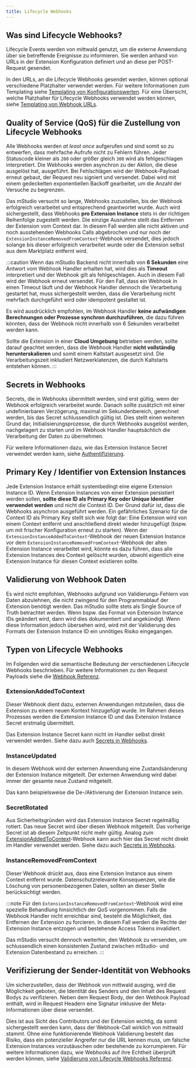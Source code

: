 ```yaml
---
title: Lifecycle Webhooks
---
```


## Was sind Lifecycle Webhooks?

Lifecycle Events werden von mittwald genutzt, um die externe Anwendung über sie betreffende Ereignisse zu informieren.
Sie werden anhand von URLs in der Extension Konfiguration definiert und an diese per POST-Request gesendet.

In den URLs, an die Lifecycle Webhooks gesendet werden, können optional verschiedene Platzhalter verwendet werden.
Für weitere Informationen zum Templating siehe [Templating von Konfigurationswerten](../templating).
Für eine Übersicht, welche Platzhalter für Lifecycle Webhooks verwendet werden können, siehe [Templating von Webhook URLs](../../../reference/webhooks#templating-von-webhook-urls).

## Quality of Service (QoS) für die Zustellung von Lifecycle Webhooks

Alle Webhooks werden _at least once_ aufgerufen und sind somit so zu entwerfen, dass mehrfache Aufrufe nicht zu Fehlern führen.
Jeder Statuscode kleiner als `200` oder größer gleich `300` wird als fehlgeschlagen interpretiert.
Die Webhooks werden asynchron zu der Aktion, die diese ausgelöst hat, ausgeführt.
Bei Fehlschlägen wird der Webhook-Payload erneut gebaut, der Request neu signiert und versendet.
Dabei wird mit einem gedeckelten exponentiellen Backoff gearbeitet, um die Anzahl der Versuche zu begrenzen.

Das mStudio versucht so lange, Webhooks zuzustellen, bis der Webhook erfolgreich verarbeitet und entsprechend geantwortet wurde.
Auch wird sichergestellt, dass Webhooks **pro Extension Instance** stets in der richtigen Reihenfolge zugestellt werden.
Die einzige Ausnahme stellt das Entfernen der Extension vom Context dar.
In diesem Fall werden alle nicht aktiven und noch ausstehenden Webhooks Calls abgebrochen
und nur noch der `ExtensionInstanceRemovedFromContext`-Webhook versendet, dies jedoch solange bis dieser erfolgreich verarbeitet wurde
oder die Extension selbst aus dem Marktplatz entfernt wird.

:::caution
Wenn das mStudio Backend nicht innerhalb von **6 Sekunden** eine Antwort vom Webhook Handler erhalten hat,
wird dies als **Timeout** interpretiert und der Webhook gilt als fehlgeschlagen.
Auch in diesem Fall wird der Webhook erneut versendet.
Für den Fall, dass ein Webhook in einen Timeout läuft und der Webhook Handler dennoch die Verarbeitung gestartet hat,
muss sichergestellt werden, dass die Verarbeitung nicht mehrfach durchgeführt wird oder idempotent gestaltet ist.

Es wird ausdrücklich empfohlen, im Webhook Handler **keine aufwändigen Berechnungen oder Prozesse synchron durchzuführen**,
die dazu führen könnten, dass der Webhook nicht innerhalb von 6 Sekunden verarbeitet werden kann.

Sollte die Extension in einer **Cloud Umgebung** betrieben werden, sollte darauf geachtet werden,
dass die Webhook Handler **nicht vollständig herunterskalieren** und somit einem Kaltstart ausgesetzt sind.
Die Verarbeitungszeit inkludiert Netzwerklatenzen, die durch Kaltstarts entstehen können.
:::

## Secrets in Webhooks

Secrets, die in Webhooks übermittelt werden, sind erst gültig, wenn der Webhook erfolgreich verarbeitet wurde.
Danach sollte zusätzlich mit einer undefinierbaren Verzögerung, maximal im Sekundenbereich, gerechnet werden, bis das Secret schlussendlich gültig ist.
Dies stellt einen weiteren Grund dar, Initialisierungsprozesse, die durch Webhooks ausgelöst werden, nachgelagert zu starten
und im Webhook Handler hauptsächlich die Verarbeitung der Daten zu übernehmen.

Für weitere Informationen dazu, wie das Extension Instance Secret verwendet werden kann, siehe [Authentifizierung](../authentication#extension-instance-secret).

## Primary Key / Identifier von Extension Instances

Jede Extension Instance erhält systembedingt eine eigene Extension Instance ID.
Wenn Extension Instances von einer Extension persistiert werden sollen,
**sollte diese ID als Primary Key oder Unique Identifier verwendet werden** und nicht die Context ID.
Der Grund dafür ist, dass die Webhooks asynchron ausgeführt werden.
Ein gefährliches Szenario für die Context ID als Primary Key stellt sich wie folgt dar:
Eine Extension wird von einem Context entfernt und anschließend direkt wieder hinzugefügt (bspw. um mit frischer Konfiguration erneut zu starten).
Wenn der `ExtensionInstanceAddedToContext`-Webhook der neuen Extension Instance vor dem `ExtensionInstanceRemovedFromContext`-Webhook der alten Extension Instance verarbeitet wird,
könnte es dazu führen, dass alle Extension Instances des Context gelöscht wurden, obwohl eigentlich eine Extension Instance für diesen Context existieren sollte.

## Validierung von Webhook Daten

Es wird nicht empfohlen, Webhooks aufgrund von Validierungs-Fehlern von Daten abzulehnen, die nicht zwingend für den Programmablauf der Extension benötigt werden.
Das mStudio sollte stets als Single Source of Truth betrachtet werden.
Wenn bspw. das Format von Extension Instance IDs geändert wird, dann wird dies dokumentiert und angekündigt.
Wenn diese Information jedoch übersehen wird, wird mit der Validierung des Formats der Extension Instance ID ein unnötiges Risiko eingegangen.

## Typen von Lifecycle Webhooks

Im Folgenden wird die semantische Bedeutung der verschiedenen Lifecycle Webhooks beschrieben.
Für weitere Informationen zu den Request Payloads siehe die [Webhook Referenz](../../../reference/webhooks).

### ExtensionAddedToContext

Dieser Webhook dient dazu, externen Anwendungen mitzuteilen, dass die Extension zu einem neuen Kontext hinzugefügt wurde.
Im Rahmen dieses Prozesses werden die Extension Instance ID und das Extension Instance Secret erstmalig übermittelt.

Das Extension Instance Secret kann nicht im Handler selbst direkt verwendet werden.
Siehe dazu auch [Secrets in Webhooks](#secrets-in-webhooks).

### InstanceUpdated

In diesem Webhook wird der externen Anwendung eine Zustandsänderung der Extension Instance mitgeteilt.
Der externen Anwendung wird dabei immer der gesamte neue Zustand mitgeteilt.

Das kann beispielsweise die De-/Aktivierung der Extension Instance sein.

### SecretRotated

Aus Sicherheitsgründen wird das Extension Instance Secret regelmäßig rotiert.
Das neue Secret wird über diesen Webhook mitgeteilt.
Das vorherige Secret ist ab diesem Zeitpunkt nicht mehr gültig.
Analog zum [ExtensionAddedToContext](#extensionaddedtocontext)-Webhook kann auch hier das Secret nicht direkt im Handler verwendet werden.
Siehe dazu auch [Secrets in Webhooks](#secrets-in-webhooks).

### InstanceRemovedFromContext

Dieser Webhook drückt aus, dass eine Extension Instance aus einem Context entfernt wurde.
Datenschutzrelevante Konsequenzen, wie die Löschung von personenbezogenen Daten, sollten an dieser Stelle berücksichtigt werden.

:::note
Für den `ExtensionInstanceRemovedFromContext`-Webhook wird eine spezielle Behandlung hinsichtlich der QoS vorgenommen.
Falls die Webhook Handler nicht erreichbar sind, besteht die Möglichkeit, das Entfernen der Extension zu forcieren.
In diesem Fall werden die Rechte der Extension Instance entzogen und bestehende Access Tokens invalidiert.

Das mStudio versucht dennoch weiterhin, den Webhook zu versenden,
um schlussendlich einen konsistenten Zustand zwischen mStudio- und Extension Datenbestand zu erreichen.
:::

## Verifizierung der Sender-Identität von Webhooks

Um sicherzustellen, dass der Webhook von mittwald ausging, wird die Möglichkeit geboten, die Identität des Senders und den Inhalt des Request Bodys zu verifizieren.
Neben dem Request Body, der den Webhook Payload enthält, wird in Request Headern eine Signatur inklusive der Meta-Informationen über diese versendet.

Dies ist aus Sicht des Contributors und der Extension wichtig, da somit sichergestellt werden kann, dass der Webhook-Call wirklich von mittwald stammt.
Ohne eine funktionierende Webhook Validierung besteht das Risiko, dass ein potenzieller Angreifer nur die URL kennen muss, um falsche Extension Instances vorzutäuschen oder bestehende zu korrumpieren.
Für weitere Informationen dazu, wie Webhooks auf ihre Echtheit überprüft werden können, siehe [Validierung von Lifecycle Webhooks Referenz](../../../reference/webhooks#validierung-von-lifecycle-webhooks).
